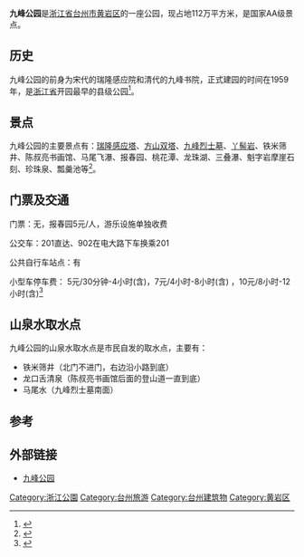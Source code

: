 {{Infobox park
| name = 九峰公园
| image = 九峰公园.JPG
| image size  =
| photo_caption =
| type = 公共公园
| location = [[浙江省|浙江省]][[台州市|台州市]][[黄岩区|黄岩区]]
| map =
| map_width =
| map_alt = 
| map_caption =
| lat_d = 28.642802
| long_d = 121.274052
| region =
| area = 112万平方米(其中山林约98万平方米)
| created = {{Start_date|df=yes|1959}}
| operator = 台州市黄岩区园林管理处-黄岩九峰人民公园
| visitation_num = 
| status = 全年开放
| website = {{URL|http://www.jfpark.com/}}
}}

'''九峰公园'''是[[浙江省|浙江省]][[台州市|台州市]][[黄岩区|黄岩区]]的一座公园，现占地112万平方米，是国家AA级景点。

== 历史 ==

九峰公园的前身为宋代的瑞隆感应院和清代的九峰书院，正式建园的时间在1959年，是[[浙江省|浙江省]]开园最早的县级公园<ref>{{cite web | language =  | publisher = 黄岩九峰公园网 | title = 九峰概况 | url = http://www.jfpark.com/about.asp | author =  | date =  | accessdate = 2014-04-30 | archive-date = 2014-01-08 | archive-url = https://web.archive.org/web/20140108104747/http://jfpark.com/about.asp | dead-url = no }}</ref>。

== 景点 ==

九峰公园的主要景点有：[[瑞隆感应塔|瑞隆感应塔]]、[[方山双塔|方山双塔]]、[[九峰烈士墓|九峰烈士墓]]、[[丫髻岩|丫髻岩]]、铁米筛井、陈叔亮书画馆、马尾飞瀑、报春园、桃花潭、龙珠湖、三叠瀑、魁字岩摩崖石刻、珍珠泉、瓢羹池等<ref> {{Cite book | author =魏贻孙总篡 | title = 九峰广志 | publisher = 天马图书有限公司 | date = 1992 | pages = 9 }} </ref>。

{{Gallery
|width = 300
|height = 
|lines = 1
|File:瑞隆感应塔.JPG|瑞隆感应塔
|File:方山双塔远景.PNG|方山双塔
|File:九峰烈士墓.JPG|九峰烈士墓
|File:丫髻岩远景.PNG|丫髻岩远景
|File:铁米筛井.JPG|铁米筛井
|File:陈叔亮书画馆.JPG|陈叔亮书画馆
|File:马尾飞瀑.JPG|马尾飞瀑
|File:报春园.JPG|报春园
|File:桃花潭.JPG|桃花潭
|File:龙珠湖.JPG|龙珠湖
|File:三叠瀑.JPG|三叠瀑
|File:魁字岩.JPG|魁字岩摩崖石刻
|File:珍珠泉石刻.JPG|珍珠泉
|File:瓢羹池.JPG|瓢羹池
}}

== 门票及交通 ==

门票：无，报春园5元/人，游乐设施单独收费

公交车：201直达、902在电大路下车换乘201

公共自行车站点：有

小型车停车费： 5元/30分钟-4小时(含)，7元/4小时-8小时(含) ，10元/8小时-12小时(含)<ref>{{cite web | language =  | publisher = 黄岩九峰公园网 | title = 九峰指南 | url = http://www.jfpark.com/zhinan.asp?id=6 | author =  | date =  | accessdate = 2014-04-30 | archive-date = 2014-05-02 | archive-url = https://web.archive.org/web/20140502033405/http://www.jfpark.com/zhinan.asp?id=6 | dead-url = no }}</ref>

== 山泉水取水点 ==

九峰公园的山泉水取水点是市民自发的取水点，主要有：

* 铁米筛井（北门不进门，右边沿小路到底）
* 龙口舌清泉（陈叔亮书画馆后面的登山道一直到底）
* 马尾水（九峰烈士墓南面）

== 参考 ==

<references/>

== 外部链接 ==

* [http://www.jfpark.com/ 九峰公园]{{Wayback|url=http://www.jfpark.com/ |date=20140517214732 }}

[[Category:浙江公園|Category:浙江公園]]
[[Category:台州旅游|Category:台州旅游]]
[[Category:台州建筑物|Category:台州建筑物]]
[[Category:黄岩区|Category:黄岩区]]